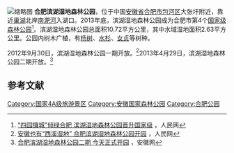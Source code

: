 {{中国自然保护单位 
|级别 = 国家森林公园
|名称 = 滨湖
|省名 =
|市/县名 =
|所在 = [[安徽省|安徽省]][[合肥市|合肥市]][[包河区|包河区]]
|分类 = 湖泊型森林公园
|建立时间 = 2013-12
}}
[[File:Hefei_Binhu_Shidi_Senlin_Gongyuan.JPG|缩略图]]
'''合肥滨湖湿地森林公园'''，位于中国[[安徽省|安徽省]][[合肥市|合肥市]][[包河区|包河区]]大张圩附近，靠近[[巢湖|巢湖]]北岸[[南淝河|南淝河]]入湖口。2013年底，滨湖湿地森林公园成为合肥市第4个[[中国国家森林公园|国家级森林公园]]<ref>[http://ah.people.com.cn/n/2014/0117/c227574-20409610.html “四园镶城”倾绿合肥 滨湖湿地森林公园晋升国家级] {{Wayback|url=http://ah.people.com.cn/n/2014/0117/c227574-20409610.html |date=20160304105019 }}，人民网</ref>。滨湖湿地森林公园总面积10.72平方公里，其中水域湿地面积2.63平方公里。公园内树木广植，有[[杨属|杨树]]、[[水杉|水杉]]、[[女贞|女贞]]等树种。

2012年9月30日，滨湖湿地森林公园一期开放。<ref>[http://ah.people.com.cn/n/2012/1001/c227131-17544519.html 安徽也有“西溪湿地” 合肥滨湖湿地森林公园开园] {{Wayback|url=http://ah.people.com.cn/n/2012/1001/c227131-17544519.html |date=20121109005315 }}，人民网</ref>2013年4月29日，滨湖湿地森林公园二期开放。<ref>[http://www.ahwang.cn/hefei/20130429/1272673.shtml 合肥滨湖湿地森林公园二期 今天正式开园] {{Wayback|url=http://www.ahwang.cn/hefei/20130429/1272673.shtml |date=20140222001417 }}，安徽网</ref>

==参考文献==
{{reflist}}

[[Category:国家4A级旅游景区|Category:国家4A级旅游景区]]
[[Category:安徽国家森林公园|Category:安徽国家森林公园]]
[[Category:合肥公园|Category:合肥公园]]